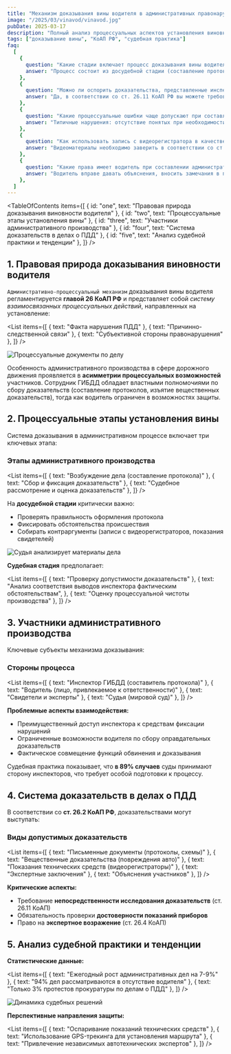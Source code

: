 ```yaml
---
title: "Механизм доказывания вины водителя в административных правонарушениях"
image: "/2025/03/vinavod/vinavod.jpg"
pubDate: 2025-03-17
description: "Полный анализ процессуальных аспектов установления виновности водителя. Особенности сбора доказательств и судебной практики по делам о нарушении ПДД."
tags: ["доказывание вины", "КоАП РФ", "судебная практика"]
faq:
  [
    {
      question: "Какие стадии включает процесс доказывания вины водителя?",
      answer: "Процесс состоит из досудебной стадии (составление протокола, сбор доказательств) и судебного производства (анализ материалов дела, вынесение постановления).",
    },
    {
      question: "Можно ли оспорить доказательства, представленные инспектором ГИБДД?",
      answer: "Да, в соответствии со ст. 26.11 КоАП РФ вы можете требовать исключения доказательств, полученных с нарушением процессуального порядка.",
    },
    {
      question: "Какие процессуальные ошибки чаще допускают при составлении протокола?",
      answer: "Типичные нарушения: отсутствие понятых при необходимости, некорректное оформление места и времени нарушения, непредоставление копии протокола.",
    },
    {
      question: "Как использовать запись с видеорегистратора в качестве доказательства?",
      answer: "Видеоматериалы необходимо заверить в соответствии со ст. 26.7 КоАП РФ и приобщить к делу с ходатайством о их приобщении в судебном заседании.",
    },
    {
      question: "Какие права имеет водитель при составлении административного протокола?",
      answer: "Водитель вправе давать объяснения, вносить замечания в протокол, требовать участия защитника, использовать фото- и видеосъемку процесса оформления.",
    },
  ]
---
```



<TableOfContents
  items={[
    { id: "one", text: "Правовая природа доказывания виновности водителя" },
    { id: "two", text: "Процессуальные этапы установления вины" },
    { id: "three", text: "Участники административного производства" },
    { id: "four", text: "Система доказательств в делах о ПДД" },
    { id: "five", text: "Анализ судебной практики и тенденции" },
  ]}
/>

<section class="article-section" id="one">

## 1. Правовая природа доказывания виновности водителя

`Административно-процессуальный механизм` доказывания вины водителя регламентируется **главой 26 КоАП РФ** и представляет собой _систему взаимосвязанных процессуальных действий_, направленных на установление:

<List
  items={[
    { text: "Факта нарушения ПДД" },
    { text: "Причинно-следственной связи" },
    { text: "Субъективной стороны правонарушения" },
  ]}
/>

<Image
  src="/2025/03/vinavod/pod-ras.jpg"
  alt="Процессуальные документы по делу"
  counter={1}
/>

Особенность административного производства в сфере дорожного движения проявляется в **асимметрии процессуальных возможностей** участников. Сотрудник ГИБДД обладает властными полномочиями по сбору доказательств (составление протоколов, изъятие вещественных доказательств), тогда как водитель ограничен в возможностях защиты.

<Alert text="Согласно исследованию НИИ проблем правоприменения, 68% протоколов содержат процессуальные нарушения, влияющие на достоверность доказательств." />

</section>

<section class="article-section" id="two">

## 2. Процессуальные этапы установления вины

Система доказывания в административном процессе включает три ключевых этапа:

### Этапы административного производства

<List
  items={[
    { text: "Возбуждение дела (составление протокола)" },
    { text: "Сбор и фиксация доказательств" },
    { text: "Судебное рассмотрение и оценка доказательств" },
  ]}
/>

На **досудебной стадии** критически важно:

- Проверять правильность оформления протокола
- Фиксировать обстоятельства происшествия
- Собирать контраргументы (записи с видеорегистраторов, показания свидетелей)

<Alert text="Ст. 28.2 КоАП РФ требует обязательного указания в протоколе: даты/места составления, данных инспектора, сути нарушения, ссылок на нормативные акты." />

<Image
  src="/2025/03/vinavod/sud-stad.jpg"
  alt="Судья анализирует материалы дела"
  counter={2}
/>

**Судебная стадия** предполагает:

<List
  items={[
    { text: "Проверку допустимости доказательств" },
    {
      text: "Анализ соответствия выводов инспектора фактическим обстоятельствам",
    },
    { text: "Оценку процессуальной чистоты производства" },
  ]}
/>

</section>

<section class="article-section" id="three">

## 3. Участники административного производства

Ключевые субъекты механизма доказывания:

### Стороны процесса

<List
  items={[
    { text: "Инспектор ГИБДД (составитель протокола)" },
    { text: "Водитель (лицо, привлекаемое к ответственности)" },
    { text: "Свидетели и эксперты" },
    { text: "Судья (мировой суд)" },
  ]}
/>

**Проблемные аспекты взаимодействия:**

- Преимущественный доступ инспектора к средствам фиксации нарушений
- Ограниченные возможности водителя по сбору оправдательных доказательств
- Фактическое совмещение функций обвинения и доказывания

<AvtouristCard />

Судебная практика показывает, что **в 89% случаев** суды принимают сторону инспекторов, что требует особой подготовки к процессу.

</section>

<section class="article-section" id="four">

## 4. Система доказательств в делах о ПДД

В соответствии со **ст. 26.2 КоАП РФ**, доказательствами могут выступать:

### Виды допустимых доказательств

<List
  items={[
    { text: "Письменные документы (протоколы, схемы)" },
    { text: "Вещественные доказательства (повреждения авто)" },
    { text: "Показания технических средств (видеорегистраторы)" },
    { text: "Экспертные заключения" },
    { text: "Объяснения участников" },
  ]}
/>

**Критические аспекты:**

- Требование **непосредственности исследования доказательств** (ст. 26.11 КоАП)
- Обязательность проверки **достоверности показаний приборов**
- Право на **экспертное возражение** (ст. 26.4 КоАП)

<Alert text="По данным Верховного Суда РФ, 42% отмененных постановлений связаны с нарушениями при оценке доказательств." />

</section>

<section class="article-section" id="five">

## 5. Анализ судебной практики и тенденции

**Статистические данные:**

<List
  items={[
    { text: "Ежегодный рост административных дел на 7-9%" },
    { text: "94% дел рассматриваются в отсутствие водителя" },
    { text: "Только 3% протестов прокуратуры по делам о ПДД" },
  ]}
/>

<Image
  src="/2025/03/vinavod/tak-istor.jpg"
  alt="Динамика судебных решений"
  counter={3}
/>

**Перспективные направления защиты:**

<List
  items={[
    { text: "Оспаривание показаний технических средств" },
    { text: "Использование GPS-трекинга для установления маршрута" },
    { text: "Привлечение независимых автотехнических экспертов" },
  ]}
/>

<Zametka text="С 2024 года введена обязательная видеофиксация процесса составления протокола в спорных случаях (ФЗ № 483 от 15.09.2023)." />

</section>
